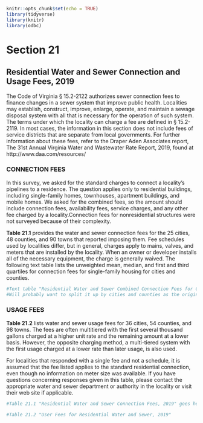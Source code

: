```r
knitr::opts_chunk$set(echo = TRUE)
library(tidyverse)
library(knitr)
library(odbc)
```

# Section 21

## Residential Water and Sewer Connection and Usage Fees, 2019
The Code of Virginia § 15.2-2122 authorizes sewer connection fees to finance changes in a sewer system that improve public health. Localities may establish, construct, improve, enlarge, operate, and maintain a sewage disposal system with all that is necessary for the operation of such system. The terms under which the locality can charge a fee are defined in § 15.2-2119. In most cases, the information in this section does not include fees of service districts that are separate from local governments.  For further information about these fees, refer to the Draper Aden Associates report, The 31st Annual Virginia Water and Wastewater Rate Report, 2019, found at http://www.daa.com/resources/ 

### CONNECTION FEES
In this survey, we asked for the standard charges to connect  a  locality’s  pipelines  to  a  residence.  The  question  applies  only  to  residential  buildings,  including  single-family  homes,  townhouses,  apartment  buildings,  and  mobile  homes.  We  asked  for  the  combined  fees,  so  the  amount should include connection fees, availability fees, service charges, and any other fee charged by a locality.Connection  fees  for  nonresidential  structures  were  not  surveyed because of their complexity.

**Table  21.1**  provides  the  water  and  sewer  connection  fees for the 25 cities, 48 counties, and 90 towns that reported imposing them. Fee schedules used by localities differ, but in general, charges apply to mains, valves, and meters that are installed by the locality. When an owner or developer installs all of the necessary equipment, the charge is generally waived. The following text table lists the unweighted mean, median, and first and third quartiles for connection fees for single-family housing for cities and counties. 

```r
#Text table "Residential Water and Sewer Combined Connection Fees for Cities and Counties, 2019" goes here 
#Will probably want to split it up by cities and counties as the original has done
```

### USAGE FEES
**Table 21.2** lists water and sewer usage fees for 36 cities, 54 counties, and 98 towns. The fees are often multitiered with the first several thousand gallons charged at a higher unit rate and the remaining amount at a lower basis. However, the opposite charging method, a multi-tiered system with the first usage charged at a lower rate than later usage, is also used. 

For localities that responded with a single fee and not a schedule, it is assumed that the fee listed applies to the standard residential connection, even though no information on meter size was available. If you have questions concerning responses given in this table, please contact the appropriate water  and  sewer  department  or  authority  in  the  locality  or  visit their web site if applicable. 

```r

#Table 21.1 "Residential Water and Sewer Connection Fees, 2019" goes here

#Table 21.2 "User Fees for Residential Water and Sewer, 2019"
```



